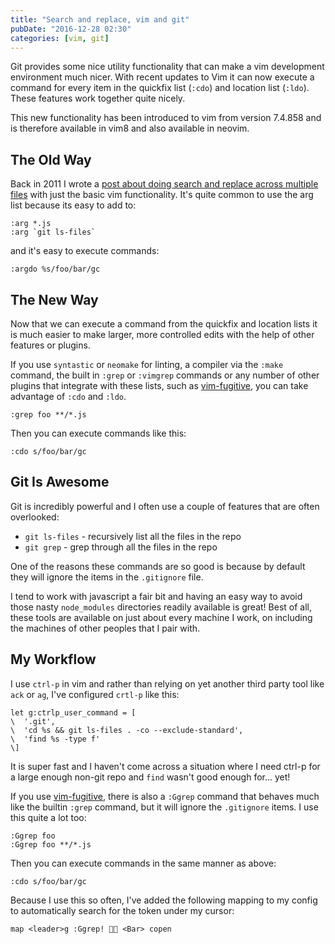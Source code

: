 ```yaml
---
title: "Search and replace, vim and git"
pubDate: "2016-12-28 02:30"
categories: [vim, git]
---
```


Git provides some nice utility functionality that can make a vim development
environment much nicer. With recent updates to Vim it can now execute a command
for every item in the quickfix list (`:cdo`) and location list (`:ldo`). These
features work together quite nicely.

This new functionality has been introduced to vim from version 7.4.858 and is
therefore available in vim8 and also available in neovim.

## The Old Way

Back in 2011 I wrote a
[post about doing search and replace across multiple files](http://blog.stevenocchipinti.com/2011/05/search-and-replace-in-multiple-files.html/)
with just the basic vim functionality. It's quite common to use the arg list
because its easy to add to:

```vim
:arg *.js
:arg `git ls-files`
```

and it's easy to execute commands:

```vim
:argdo %s/foo/bar/gc
```

## The New Way

Now that we can execute a command from the quickfix and location lists it is
much easier to make larger, more controlled edits with the help of other
features or plugins.

If you use `syntastic` or `neomake` for linting, a compiler via the `:make`
command, the built in `:grep` or `:vimgrep` commands or any number of other
plugins that integrate with these lists, such as
[vim-fugitive](https://github.com/tpope/vim-fugitive), you can take advantage of
`:cdo` and `:ldo`.

```vim
:grep foo **/*.js
```

Then you can execute commands like this:

```vim
:cdo s/foo/bar/gc
```

## Git Is Awesome

Git is incredibly powerful and I often use a couple of features that are often
overlooked:

- `git ls-files` - recursively list all the files in the repo
- `git grep` - grep through all the files in the repo

One of the reasons these commands are so good is because by default they will
ignore the items in the `.gitignore` file.

I tend to work with javascript a fair bit and having an easy way to avoid those
nasty `node_modules` directories readily available is great! Best of all, these
tools are available on just about every machine I work, on including the
machines of other peoples that I pair with.

## My Workflow

I use `ctrl-p` in vim and rather than relying on yet another third party tool
like `ack` or `ag`, I've configured `crtl-p` like this:

```vim
let g:ctrlp_user_command = [
\  '.git',
\  'cd %s && git ls-files . -co --exclude-standard',
\  'find %s -type f'
\]
```

It is super fast and I haven't come across a situation where I need ctrl-p for a
large enough non-git repo and `find` wasn't good enough for... yet!

If you use [vim-fugitive](https://github.com/tpope/vim-fugitive), there is also
a `:Ggrep` command that behaves much like the builtin `:grep` command, but it
will ignore the `.gitignore` items. I use this quite a lot too:

```vim
:Ggrep foo
:Ggrep foo **/*.js
```

Then you can execute commands in the same manner as above:

```vim
:cdo s/foo/bar/gc
```

Because I use this so often, I've added the following mapping to my config to
automatically search for the token under my cursor:

```
map <leader>g :Ggrep!  <Bar> copen
```
